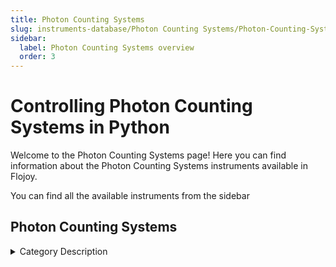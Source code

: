 ```yaml
---
title: Photon Counting Systems
slug: instruments-database/Photon Counting Systems/Photon-Counting-Systems_overview
sidebar:
  label: Photon Counting Systems overview
  order: 3
---
```


# Controlling Photon Counting Systems in Python

Welcome to the Photon Counting Systems page! Here you can find information about the Photon Counting Systems instruments available in Flojoy.

You can find all the available instruments from the sidebar



## Photon Counting Systems

<details> 
<summary>Category Description</summary> 
Photon counting is a technique in which individual photons are counted using a single-photon detector (SPD). A single-photon detector emits a pulse of signal for each detected photon. The counting efficiency is determined by the quantum efficiency and the system's electronic losses.
</details> 

<div className="flex flex-wrap">

<InstrumentThumbnail 
    path='Photon Counting Systems/picoquant/picoharp-300'
    img='https://res.cloudinary.com/dhopxs1y3/image/upload/v1691782750/Instruments/Photon%20Counting%20System/Singlequantum/Singlequantum.jpg'
    label='PicoHarp 300'    
/>

<InstrumentThumbnail 
    path='Photon Counting Systems/singlequantum/singlequantum'
    img='https://res.cloudinary.com/dhopxs1y3/image/upload/v1691782463/Instruments/Photon%20Counting%20System/PicoHarp-300/PicoHarp-300.jpg'
    label='Singlequantum'    
/>

</div>